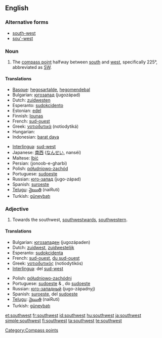 {{wikipedia|dab=Southwest}}
==English==

===Alternative forms===
* [[south-west]]
* [[sou'-west]]

===Noun===
{{en-noun|-}}

# The [[compass point]] halfway between [[south]] and [[west]], specifically 225°, abbreviated as [[SW]].

====Translations====
{{trans-top|compass point}}
* [[Basque]]: [[hegosartalde]], [[hegomendebal]]
* Bulgarian: [[югозапад]] (jugozápad) {{m}}
* Dutch: [[zuidwesten]] {{n}}
* Esperanto: [[sudokcidento]]
* Estonian: [[edel]]
* Finnish: [[lounas]]
* French: [[sud-ouest]] {{m}}
* Greek: [[νοτιοδυτικά]] (notiodytiká)
* Hungarian: {{t|hu|délnyugat}}
* Indonesian: [[barat daya]]
{{trans-mid}}
* [[Interlingua]]: [[sud-west]]
* Japanese: [[南西]] ([[なんせい]], nanséi)
* Maltese: [[lbiċ]]
* Persian: {{fa-Arab|[[جنوب غربی]]}} (jonoob-e-gharbi)
* Polish: [[półudniowo-zachód]]
* Portuguese: [[sudoeste]] {{m}}
* Russian: [[юго-запад]] (jugo-západ) {{m}}
* Spanish: [[suroeste]] {{m}}
* [[Telugu]]: [[నైఋతి]] (naiRuti)
* Turkish: [[güneybatı]]
{{trans-bottom}}

===Adjective===
{{en-adj}}

# Towards the southwest, [[southwestward]]s, [[southwestern]].

====Translations====
{{trans-top|towards the southwest}}
* Bulgarian: [[югозападен]] (jugozápaden) {{m}}
* Dutch: [[zuidwest]], [[zuidwestelijk]]
* Esperanto: [[sudokcidenta]]
* French: [[sud-ouest]], [[du sud-ouest]]
* Greek: [[νοτιοδυτικός]] (notiodytikós)
* [[Interlingua]]: del [[sud-west]]
{{trans-mid}}
* Polish: [[półudniowo-zachódni]]
* Portuguese: [[sudoeste]] {{m}} & {{f}}, do [[sudoeste]]
* Russian: [[юго-западный]] (jugo-západnyj)
* Spanish: [[suroeste]], del [[sudoeste]]
* [[Telugu]]: [[నైఋతి]] (naiRuti)
* Turkish: [[güneybatı]]
{{trans-bottom}}

[[Category:Compass points]]

[[et:southwest]]
[[fr:southwest]]
[[id:southwest]]
[[hu:southwest]]
[[ja:southwest]]
[[simple:southwest]]
[[fi:southwest]]
[[ta:southwest]]
[[te:southwest]]